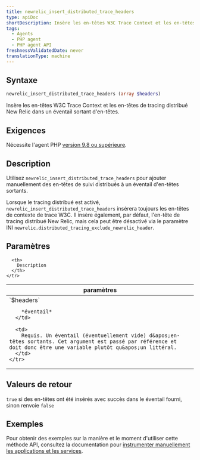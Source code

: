 ```yaml
---
title: newrelic_insert_distributed_trace_headers
type: apiDoc
shortDescription: Insère les en-têtes W3C Trace Context et les en-têtes de tracing distribué New Relic dans un éventail sortant d'en-têtes.
tags:
  - Agents
  - PHP agent
  - PHP agent API
freshnessValidatedDate: never
translationType: machine
---
```


## Syntaxe

```php
newrelic_insert_distributed_trace_headers (array $headers)
```

Insère les en-têtes W3C Trace Context et les en-têtes de tracing distribué New Relic dans un éventail sortant d&apos;en-têtes.

## Exigences

Nécessite l&apos;agent PHP [version 9.8 ou supérieure](/docs/release-notes/agent-release-notes/php-release-notes).

## Description

Utilisez `newrelic_insert_distributed_trace_headers` pour ajouter manuellement des en-têtes de suivi distribués à un éventail d&apos;en-têtes sortants.

Lorsque le tracing distribué est activé, `newrelic_insert_distributed_trace_headers` insérera toujours les en-têtes de contexte de trace W3C. Il insère également, par défaut, l&apos;en-tête de tracing distribué New Relic, mais cela peut être désactivé via le paramètre INI `newrelic.distributed_tracing_exclude_newrelic_header`.

## Paramètres

<table>
  <thead>
    <tr>
      <th width="25%">
        paramètres
      </th>

      <th>
        Description
      </th>
    </tr>
  </thead>

  <tbody>
    <tr>
      <td>
        `$headers`

        *éventail*
      </td>

      <td>
        Requis. Un éventail (éventuellement vide) d&apos;en-têtes sortants. Cet argument est passé par référence et doit donc être une variable plutôt qu&apos;un littéral.
      </td>
    </tr>
  </tbody>
</table>

## Valeurs de retour

`true` si des en-têtes ont été insérés avec succès dans le éventail fourni, sinon renvoie `false`

## Exemples

Pour obtenir des exemples sur la manière et le moment d&apos;utiliser cette méthode API, consultez la documentation pour [instrumenter manuellement les applications et les services](/docs/agents/php-agent/features/distributed-tracing-php#manual).